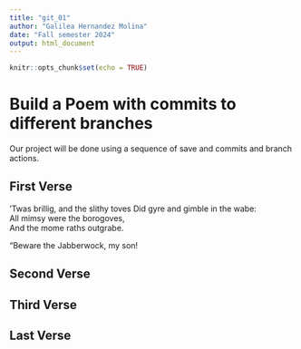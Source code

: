 ```yaml
---
title: "git_01"
author: "Galilea Hernandez Molina"
date: "Fall semester 2024"
output: html_document
---
```


```r
knitr::opts_chunk$set(echo = TRUE)
```
# Build a Poem with commits to different branches
Our project will be done using a sequence of save and commits and branch actions.
<!-- Do not modify or change any text in "!--" bracketed areas such as this --- these are instructions to
you, if you change any of this the git program will notice it and compromise your git merging strategy !-->

## First Verse 
<!--Put the first five lines of a poem by Lewis Carrol in this section!-->
’Twas brillig, and the slithy toves 
      Did gyre and gimble in the wabe:  
All mimsy were the borogoves,  
      And the mome raths outgrabe.  

“Beware the Jabberwock, my son!  

## Second Verse
<!--Put the first five lines of a poem by Robert Frost here!-->

## Third Verse
<!--Put the first two verses of The Walrus and the Carpenter here!-->

## Last Verse
<!--Put a short poem you created using chatGPT of 20 to 30 lines,here!-->
